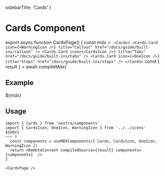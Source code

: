   sidebarTitle: 'Cards'
}


# Cards Component

export async function CardsPage() {
  const mdx = `
<Cards>
  <Cards.Card
    icon={<WarningIcon />}
    title="Callout"
    href="/docs/guide/built-ins/callout"
  />
  <Cards.Card
    icon={<CardsIcon />}
    title="Tabs"
    href="/docs/guide/built-ins/tabs"
  />
  <Cards.Card
    icon={<OneIcon />}
    title="Steps"
    href="/docs/guide/built-ins/steps"
  />
</Cards>`
  const { result } = await compileMdx(`
## Example
${mdx}

## Usage

~~~mdx filename="MDX"
import { Cards } from 'nextra/components'
import { CardsIcon, OneIcon, WarningIcon } from '../../icons'
${mdx}
~~~`)
  const components = useMDXComponents({ Cards, CardsIcon, OneIcon, WarningIcon })
  return <RemoteContent compiledSource={result} components={components}  />
}

<CardsPage />
